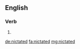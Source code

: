 ==English==

===Verb===
{{head|en}}

# {{en-past of|nictate}}

[[de:nictated]]
[[fa:nictated]]
[[mg:nictated]]